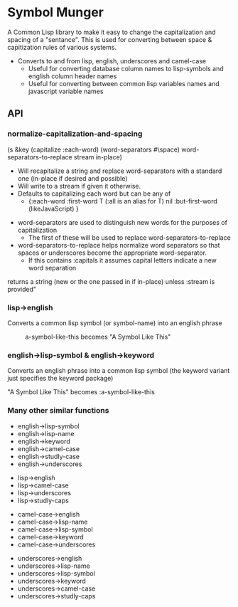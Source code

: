 = Symbol Munger = 

A Common Lisp library to make it easy to change the capitalization and spacing of
a "sentance".  This is used for converting between space & capitization 
rules of various systems.

* Converts to and from lisp, english, underscores and camel-case
** Useful for converting database column names to lisp-symbols and english column header names
** Useful for converting between common lisp variables names and javascript variable names

== API ==
=== normalize-capitalization-and-spacing ===

(s &key (capitalize :each-word) (word-separators #\space) word-separators-to-replace stream in-place)

* Will recapitalize a string and replace word-separators with a standard one (in-place if desired and possible)
* Will write to a stream if given it otherwise.
* Defaults to capitalizing each word but can be any of
** {:each-word :first-word T (:all is an alias for T) nil :but-first-word (likeJavaScript) }

* word-separators are used to distinguish new words for the purposes of capitalization
** The first of these will be used to replace word-separators-to-replace
* word-separators-to-replace helps normalize word separators so that spaces or underscores become the appropriate word-separator.
** If this contains :capitals it assumes capital letters indicate a new word separation

returns a string (new or the one passed in if in-place) unless :stream is provided"

=== lisp->english ===

Converts a common lisp symbol (or symbol-name) into an english phrase

:a-symbol-like-this becomes "A Symbol Like This"

=== english->lisp-symbol & english->keyword ===

Converts an english phrase into a common lisp symbol (the keyword 
variant just specifies the keyword package)

"A Symbol Like This" becomes :a-symbol-like-this


=== Many other similar functions ===

* english->lisp-symbol
* english->lisp-name
* english->keyword
* english->camel-case
* english->studly-case
* english->underscores

* lisp->english
* lisp->camel-case
* lisp->underscores
* lisp->studly-caps

* camel-case->english
* camel-case->lisp-name
* camel-case->lisp-symbol
* camel-case->keyword
* camel-case->underscores

* underscores->english
* underscores->lisp-name
* underscores->lisp-symbol
* underscores->keyword
* underscores->camel-case
* underscores->studly-caps